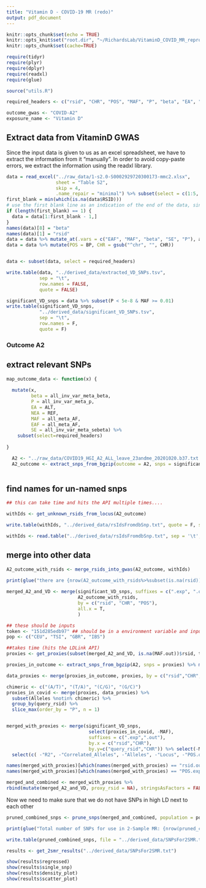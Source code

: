 ```yaml
---
title: "Vitamin D - COVID-19 MR (redo)"
output: pdf_document
---
```


```r
knitr::opts_chunk$set(echo = TRUE)
knitr::opts_knit$set("root.dir", "~/RichardsLab/VitaminD_COVID_MR_reproduce/")
knitr::opts_chunk$set(cache=TRUE)

require(tidyr)
require(plyr)
require(dplyr)
require(readxl)
require(glue)

source("utils.R")

required_headers <- c("rsid", "CHR", "POS", "MAF", "P", "beta", "EA", "NEA", "EAF", "SE")

outcome_gwas <- "COVID-A2"
exposure_name <- "Vitamin D"


```

## Extract data from VitaminD GWAS
Since the input data is given to us as an excel spreadsheet, we have to extract the information from it
"manually". In order to avoid copy-paste errors, we extract the information using the readxl library. 

```r

data = read_excel("../raw_data/1-s2.0-S0002929720300173-mmc2.xlsx", 
                  sheet = "Table S2", 
                  skip = 4, 
                  .name_repair = "minimal") %>% subset(select = c(1:5, 13:17))
first_blank = min(which(is.na(data$RSID)))
# use the first blank line as an indication of the end of the data, since the dictionary comes after
if (length(first_blank) == 1) {
  data = data[1:first_blank - 1,]
}
names(data)[8] = "beta"
names(data)[1] = "rsid"
data = data %>% mutate_at(.vars = c("EAF", "MAF", "beta", "SE", "P"), as.numeric)
data = data %>% mutate(POS = BP, CHR = gsub("^chr", "", CHR))


data <- subset(data, select = required_headers)

write.table(data, "../derived_data/extracted_VD_SNPs.tsv", 
            sep = "\t", 
            row.names = FALSE, 
            quote = FALSE)

significant_VD_snps = data %>% subset(P < 5e-8 & MAF >= 0.01) 
write.table(significant_VD_snps, 
            "../derived_data/significant_VD_SNPs.tsv", 
            sep = "\t", 
            row.names = F, 
            quote = F)
```
### Outcome A2 

## extract relevant SNPs
```r

map_outcome_data <- function(x) {
  
  mutate(x, 
         beta = all_inv_var_meta_beta, 
         P = all_inv_var_meta_p, 
         EA = ALT, 
         NEA = REF, 
         MAF = all_meta_AF, 
         EAF = all_meta_AF, 
         SE = all_inv_var_meta_sebeta) %>% 
    subset(select=required_headers)
  
}

  A2 <- "../raw_data/COVID19_HGI_A2_ALL_leave_23andme_20201020.b37.txt.gz"
  A2_outcome <- extract_snps_from_bgzip(outcome = A2, snps = significant_VD_snps) %>% map_outcome_data()
  
```

## find names for un-named snps
```r
## this can take time and hits the API multiple times....

withIds <- get_unknown_rsids_from_locus(A2_outcome)

write.table(withIds, "../derived_data/rsIdsFromdbSnp.txt", quote = F, sep = '\t', row.names = F)
```

```r
withIds <- read.table("../derived_data/rsIdsFromdbSnp.txt", sep = '\t', header = T)

```

## merge into other data
```r
A2_outcome_with_rsids <- merge_rsids_into_gwas(A2_outcome, withIds)
  
print(glue("there are {nrow(A2_outcome_with_rsids%>%subset(is.na(rsid)))} variants lacking rsid"))

merged_A2_and_VD <- merge(significant_VD_snps, suffixes = c(".exp", ".out"),
                          A2_outcome_with_rsids, 
                          by = c("rsid", "CHR", "POS"), 
                          all.x = T,
                          )
```

```r
## these should be inputs
token <- "151d285edb97" ## should be in a environment variable and input using 
pop <- c("CEU", "TSI", "GBR", "IBS")

##takes time (hits the LDLink API)
proxies <- get_proxies(subset(merged_A2_and_VD, is.na(MAF.out))$rsid, token, population = pop, results_dir = "../derived_data/", skip_api = TRUE )

proxies_in_outcome <- extract_snps_from_bgzip(A2, snps = proxies) %>% map_outcome_data()

data_proxies <- merge(proxies_in_outcome, proxies, by = c("rsid","CHR","POS"),suffixes = c(".out",".exp"))

chimeric <- c("(A/T)", "(T/A)", "(C/G)", "(G/C)")
proxies_in_covid <- merge(proxies, data_proxies) %>%
  subset(Alleles %notin% chimeric) %>%
  group_by(query_rsid) %>%
  slice_max(order_by = "P", n = 1)


merged_with_proxies <- merge(significant_VD_snps, 
                              select(proxies_in_covid, -MAF), 
                              suffixes = c(".exp",".out"), 
                              by.x = c("rsid","CHR"), 
                              by.y=c("query_rsid","CHR")) %>% select(-MAF) %>%
  select(c( -"R2", -"Correlated_Alleles", -"Alleles", -"Locus", -"POS.out")) 

names(merged_with_proxies)[which(names(merged_with_proxies) == "rsid.out")] <- "proxy_rsid"
names(merged_with_proxies)[which(names(merged_with_proxies) == "POS.exp")] <- "POS"

merged_and_combined <- merged_with_proxies %>% 
rbind(mutate(merged_A2_and_VD, proxy_rsid = NA), stringsAsFactors = FALSE)

```

Now we need to make sure that we do not have SNPs in high LD next to each other

```r
pruned_combined_snps <- prune_snps(merged_and_combined, population = pop, token = token)

print(glue("Total number of SNPs for use in 2-Sample MR: {nrow(pruned_combined_snps)}."))

write.table(pruned_combined_snps, file = "../derived_data/SNPsFor2SMR.txt", sep = '\t', quote = F, row.names = F)
```

```r
results <- get_2smr_results("../derived_data/SNPsFor2SMR.txt")
```

```r
show(results$regressed)
show(results$single_snp)
show(results$density_plot)
show(results$scatter_plot)

```





